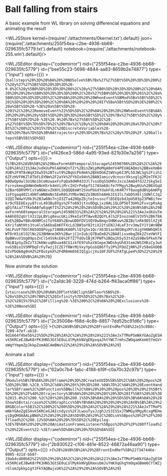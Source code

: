# Ball falling from stairs
A basic example from WL library on solving differencial equations and animating the result




<WLJSStore kernel={require('./attachments/0kernel.txt').default} json={require('./attachments/255f54ea-c2be-4936-bb68-029635fc5779.txt').default} notebook={require('./attachments/notebook-255.wln').default}/>




<WLJSEditor display={"codemirror"} nid={"255f54ea-c2be-4936-bb68-029635fc5779"} id={"bee55c23-5698-4844-aa83-8659b2e74877"} type={"Input"} opts={{}} >{`ballsteps%20%3D%20%0A%20%20NDSolve%5B%7Bx%27%27%5Bt%5D%20%3D%3D%200%2C%20y%27%27%5Bt%5D%20%3D%3D%20-9.8%2C%20y%5B0%5D%20%3D%3D%206%2C%20y%27%5B0%5D%20%3D%3D%200%2C%20%0A%20%20%20%20x%5B0%5D%20%3D%3D%200%2C%20x%27%5B0%5D%20%3D%3D%201%2C%20a%5B0%5D%20%3D%3D%205%2C%20%0A%20%20%20%20WhenEvent%5BMod%5Bx%5Bt%5D%2C%201%5D%20%3D%3D%200%2C%20%0A%20%20%20%20%20If%5Ba%5Bt%5D%20%3E%200%2C%20a%5Bt%5D%20-%3E%20a%5Bt%5D%20-%201%2C%20%22RemoveEvent%22%5D%5D%2C%20%0A%20%20%20%20WhenEvent%5B%0A%20%20%20%20%20y%5Bt%5D%20%3D%3D%20a%5Bt%5D%2C%20%7Bx%27%5Bt%5D%2C%20y%27%5Bt%5D%7D%20-%3E%20.9%20%7Bx%27%5Bt%5D%2C%20-y%27%5Bt%5D%7D%5D%7D%2C%20%7Bx%2C%20y%2C%20%0A%20%20%20%20a%7D%2C%20%7Bt%2C%200%2C%2015%7D%2C%20DiscreteVariables%20-%3E%20%7Ba%7D%5D%3B%0Atrajectory%20%3D%20%7Bx%2C%20y%7D%20%2F.%20ballsteps%5B%5B1%5D%5D`}</WLJSEditor>

<WLJSEditor display={"codemirror"} nid={"255f54ea-c2be-4936-bb68-029635fc5779"} id={"ef426ce3-586d-4a95-93ed-821b30e7a256"} type={"Output"} opts={{}} >{`%7B%28%2AVB%5B%2A%29BoxForm%60temporalStorage%24590706%28%2A%2C%2A%29%28%2A%221%3AeJxdkUuPmlAAhW2nTZr%2BinZWipMoMqA0mYU4PEVAEAQms%2BBxeXmB4XUB%2F9T8xWqX3Xw55%2BTsvt9%2BqUcPk8mk%2BXkDG6ZtWVsp6I3PL5OJWLSg%2Fiih16ZFzHVF0KZl8TbFLOYNm%2F2aYk%2FYbIo94n%2BANIamicv9cnusrXksxglg2M2eTFKJCkBOwOpUwlSU1No1bCeNzwaxFsFqQa9dHR433Jl7vsoDqS5UHhnJxcoJAmQ4fdJ2JSkg5eIFsrnskmogbHWnOmNnHSrk4mViiMrcIH2rPe6pfS17ASm68cfe7FMgy%2BwyKUu%2B6VGqU%2Bar6DRVMYCsYaNGWzvZkNYLSbQQQ8eWY2SVoPbGdYdakFdLnK4R7Yf8aog8dBVp6mKPg1sFtgaq40Zi4bNfuWN8mNs5EeR8SJtMbx9W2Zo3BUEh4AHk3IG3lL7abDSX6ljSOWlCJq2VZQI7W4wYU9k3%2BJw6Nn7njO3ZTa42HQpZbjteInssozflBSEQzbdJpUS03p23PW8ifmvkr9cFEE8Exyy07cvL493Bu8Vgs%2Ffo693jtxv0DgLjxz0AL1QLOP5bT3UH%2FvvcpRsAgqD1fAia77fKebABfwEqqKfI%22%2A%29%28%2A%5DVB%2A%29%2C%28%2AVB%5B%2A%29BoxForm%60temporalStorage%24590831%28%2A%2C%2A%29%28%2A%221%3AeJxdkUuTmkAAhE02qUrlV2z2pLBVig8eucGKii9keIatPTAwvB2QGYL4l%2FInoznm8lV3V5%2B6f8AKxE%2BDwYB8v0ONMlo1ToY688%2BnwUDDFDV1VQY0w8mqxSHNKvw%2BZBzlnRk9D5lXZjRkXrifaNtHts3tu4ls5A6baEmKFFXcLdJ8W3aY82tiX22tsENJJ4LeF3rv3mwIY1YiWn9BWS6LPuVF7OGlR65OD8Poyp71N8BzKA0PLlQ7g5x1QcrX63D1ax9EO8qzM7c6igYHOWhQHlhWTOrKSi6lO2lNc2G3BHWnm3Kh%2BwrjC1nIubjQ7BaEm82%2BA8lisxmbqZ6k2ZteVWtFIOpBWvuV1Ug09psZnClS4SVAcE6%2F7Z7TdOvIBjK7PWT%2BQa1h5y53t4ZaS9Be5Pkeh7WfNiB1pSyZbZzT3JkKWcuqRbua48CG1zkfE97ohaYASepe3WDsbyUh83tem2WSIHKsCyJwXnvG5Bio1VSMPDqFrFyTwzjICZE7fRWrMiVxyYpGsbQ86fTy2P%2FDUZjRR%2Fz58eGXO0BbIvPbQ6Ag0nHZ%2F0utpkX%2FdR6Hm6hEIQ1gicjXu10FJUF%2FATgLpe4%3D%22%2A%29%28%2A%5DVB%2A%29%7D`}</WLJSEditor>

Now animate the solution

<WLJSEditor display={"codemirror"} nid={"255f54ea-c2be-4936-bb68-029635fc5779"} id={"c2a1dc36-3228-474d-b264-ff43aca0ff86"} type={"Input"} opts={{}} >{`staircase%20%3D%20%0A%20Plot%5BClip%5BFloor%5B6%20-%20x%5D%2C%20%7B0%2C%20Infinity%7D%5D%2C%20%7Bx%2C%20-1%2C%2015%7D%2C%20Filling%20-%3E%200%2C%20%0A%20%20Exclusions%20-%3E%20None%5D`}</WLJSEditor>

<WLJSEditor display={"codemirror"} nid={"255f54ea-c2be-4936-bb68-029635fc5779"} id={"2c35008e-f68d-4c8b-8857-7dd52bc91d6c"} type={"Output"} opts={{}} >{`%28%2AVB%5B%2A%29%28FrontEndRef%5B%22e15c088c-7209-47ef-ab18-9d1664f4be5b%22%5D%29%28%2A%2C%2A%29%28%2A%221%3AeJxTTMoPSmNkYGAoZgESHvk5KRCeEJBwK8rPK3HNS3GtSE0uLUlMykkNVgEKpxqaJhtYWCTrmhsZWOqamKem6SYmGVroWqYYmpmZpJkkpZomAQCAmBWu%22%2A%29%28%2A%5DVB%2A%29`}</WLJSEditor>

Animate a ball

<WLJSEditor display={"codemirror"} nid={"255f54ea-c2be-4936-bb68-029635fc5779"} id={"62a0c7b4-1abc-4188-b19f-c0a70c32c97b"} type={"Input"} opts={{}} >{`Module%5B%7B%0A%20%20frame%20%3D%20CreateUUID%5B%5D%2C%0A%20%20pos%20%3D%20%7B0.%2C0.%7D%2C%0A%20%20t%20%3D%200.%0A%7D%2C%0A%20%20EventHandler%5Bframe%2C%20Function%5BNull%2C%0A%20%20%20%20pos%20%3D%20%23%5Bt%5D%20%26%2F%40%20trajectory%3B%0A%20%20%20%20t%20%3D%20If%5Bt%20%3E%3D%2015.0%2C%200.%2C%20t%20%2B%200.1%5D%3B%0A%20%20%5D%5D%3B%0A%0A%20%20Show%5Bstaircase%2C%20Graphics%5B%7B%0A%20%20%20%20%28%2AVB%5B%2A%29%28RGBColor%5B1%2C%200%2C%200%5D%29%28%2A%2C%2A%29%28%2A%221%3AeJxTTMoPSmNkYGAoZgESHvk5KRCeGJAIcndyzs%2FJLwouTyxJzghJzS3ISSxJTWMGyXMgyRcxgMEHeyiDgQHOAAALpBNd%22%2A%29%28%2A%5DVB%2A%29%2C%20Disk%5Bpos%20%2F%2F%20Offload%2C%200.12%5D%0A%20%20%7D%5D%2C%20Epilog-%3E%7B%0A%20%20%20%20AnimationFrameListener%5Bpos%20%2F%2F%20Offload%2C%20%22Event%22-%3Eframe%5D%0A%20%20%7D%5D%0A%5D`}</WLJSEditor>

<WLJSEditor display={"codemirror"} nid={"255f54ea-c2be-4936-bb68-029635fc5779"} id={"2b930522-c106-461e-8522-46872a46aa90"} type={"Output"} opts={{}} >{`%28%2AVB%5B%2A%29%28FrontEndRef%5B%227347446e-0005-421d-bb87-19ab4cd80b82%22%5D%29%28%2A%2C%2A%29%28%2A%221%3AeJxTTMoPSmNkYGAoZgESHvk5KRCeEJBwK8rPK3HNS3GtSE0uLUlMykkNVgEKmxubmJuYmKXqGhgYmOqaGBmm6CYlWZjrGlomJpkkp1gYJFkYAQBwjxUK%22%2A%29%28%2A%5DVB%2A%29`}</WLJSEditor>